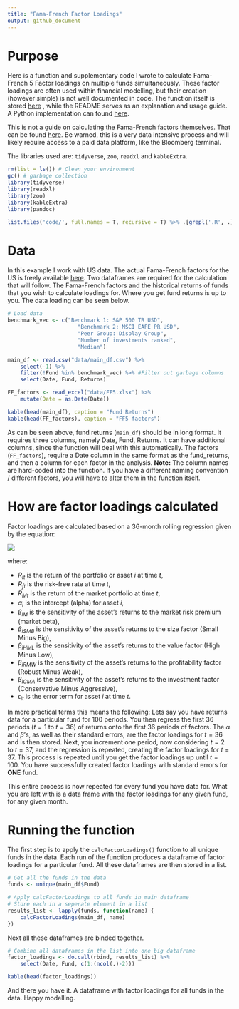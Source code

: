 ```yaml
---
title: "Fama-French Factor Loadings"
output: github_document
---
```


# Purpose

Here is a function and supplementary code I wrote to calculate Fama-French 5 Factor loadings on multiple funds simultaneously. These factor loadings are often used within financial modelling, but their creation (however simple) is not well documented in code. The function itself is stored [here](code/calcFactorLoadings.R) , while the README serves as an explanation and usage guide. A Python implementation can found [here](code/calcFactorLoadings.py).

This is not a guide on calculating the Fama-French factors themselves. That can be found [here](https://stablebread.com/how-to-calculate-and-interpret-the-fama-and-french-and-carhart-multifactor-models/). Be warned, this is a very data intensive process and will likely require access to a paid data platform, like the Bloomberg terminal.

The libraries used are: `tidyverse`, `zoo`, `readxl` and `kableExtra`.

```r

rm(list = ls()) # Clean your environment
gc() # garbage collection 
library(tidyverse)
library(readxl)
library(zoo)
library(kableExtra)
library(pandoc)

list.files('code/', full.names = T, recursive = T) %>% .[grepl('.R', .)] %>% as.list() %>% walk(~source(.))
```

# Data

In this example I work with US data. The actual Fama-French factors for the US is freely available [here](https://mba.tuck.dartmouth.edu/pages/faculty/ken.french/data_library.html). Two dataframes are required for the calculation that will follow. The Fama-French factors and the historical returns of funds that you wish to calculate loadings for. Where you get fund returns is up to you. The data loading can be seen below.

```r
# Load data
benchmark_vec <- c("Benchmark 1: S&P 500 TR USD",
                      "Benchmark 2: MSCI EAFE PR USD",
                      "Peer Group: Display Group",
                      "Number of investments ranked",
                      "Median")

main_df <- read.csv("data/main_df.csv") %>%
    select(-1) %>% 
    filter(!Fund %in% benchmark_vec) %>% #Filter out garbage columns
    select(Date, Fund, Returns)

FF_factors <- read_excel("data/FF5.xlsx") %>%
    mutate(Date = as.Date(Date))

kable(head(main_df), caption = "Fund Returns")
kable(head(FF_factors), caption = "FF5 factors")
```

As can be seen above, fund returns (`main_df`) should be in long format. It requires three columns, namely Date, Fund, Returns. It can have additional columns, since the function will deal with this automatically. The factors (`FF_factors`), require a Date column in the same format as the fund_returns, and then a column for each factor in the analysis. **Note:** The column names are hard-coded into the function. If you have a different naming convention / different factors, you will have to alter them in the function itself.

# How are factor loadings calculated

Factor loadings are calculated based on a 36-month rolling regression given by the equation:

![](bin/FF.png)

where:

-   $R_{it}$ is the return of the portfolio or asset $i$ at time $t$,
-   $R_{ft}$ is the risk-free rate at time $t$,
-   $R_{Mt}$ is the return of the market portfolio at time $t$,
-   $\alpha_i$ is the intercept (alpha) for asset $i$,
-   $\beta_{iM}$ is the sensitivity of the asset's returns to the market risk premium (market beta),
-   $\beta_{iSMB}$ is the sensitivity of the asset's returns to the size factor (Small Minus Big),
-   $\beta_{iHML}$ is the sensitivity of the asset's returns to the value factor (High Minus Low),
-   $\beta_{iRMW}$ is the sensitivity of the asset's returns to the profitability factor (Robust Minus Weak),
-   $\beta_{iCMA}$ is the sensitivity of the asset's returns to the investment factor (Conservative Minus Aggressive),
-   $\epsilon_{it}$ is the error term for asset $i$ at time $t$.

In more practical terms this means the following: Lets say you have returns data for a particular fund for 100 periods. You then regress the first 36 periods ($t = 1$ to $t = 36$) of returns onto the first 36 periods of factors. The $\alpha$ and $\beta$'s, as well as their standard errors, are the factor loadings for $t=36$ and is then stored. Next, you increment one period, now considering $t = 2$ to $t = 37$, and the regression is repeated, creating the factor loadings for $t=37$. This process is repeated until you get the factor loadings up until $t=100$. You have successfully created factor loadings with standard errors for **ONE** fund.

This entire process is now repeated for every fund you have data for. What you are left with is a data frame with the factor loadings for any given fund, for any given month.

# Running the function

The first step is to apply the `calcFactorLoadings()` function to all unique funds in the data. Each run of the function produces a dataframe of factor loadings for a particular fund. All these dataframes are then stored in a list.

```r
# Get all the funds in the data
funds <- unique(main_df$Fund)

# Apply calcFactorLoadings to all funds in main dataframe
# Store each in a seperate element in a list
results_list <- lapply(funds, function(name) {
    calcFactorLoadings(main_df, name)
})

```

Next all these dataframes are binded together.

```r
# Combine all dataframes in the list into one big dataframe
factor_loadings <- do.call(rbind, results_list) %>% 
    select(Date, Fund, c(1:(ncol(.)-2)))

kable(head(factor_loadings))
```

And there you have it. A dataframe with factor loadings for all funds in the data. Happy modelling.
